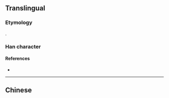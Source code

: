 {{also|曠}}
{{character info}}
==Translingual==
{{Han simplified forms|曠|昿|旷|ex=y}}

===Etymology===
{{Han simp|曠|f=黃|t=&nbsp;}}.

===Han character===
{{Han char|rn=72|rad=日|as=03|sn=7|four=|canj=AI|ids=⿰日广}}

====References====
* {{Han ref|kx=0490.221|hdz=21487.180|uh=65F7|ud=26103}}

----

==Chinese==
{{zh-see|曠}}